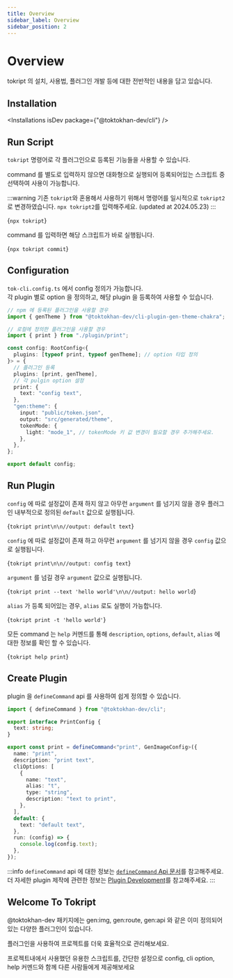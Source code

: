```yaml
---
title: Overview
sidebar_label: Overview
sidebar_position: 2
---
```



# Overview

tokript 의 설치, 사용법, 플러그인 개발 등에 대한 전반적인 내용을 담고 있습니다.

## Installation

<Installations isDev package={"@toktokhan-dev/cli"} />

## Run Script

`tokript` 명령어로 각 플러그인으로 등록된 기능들을 사용할 수 있습니다.

command 를 별도로 입력하지 않으면 대화형으로 실행되어 등록되어있는 스크립트 중 선택하여 사용이 가능합니다.

:::warning
기존 `tokript`와 혼용해서 사용하기 위해서 명령어를 일시적으로 `tokript2`로 변경하였습니다.
`npx tokript2`를 입력해주세요. (updated at 2024.05.23)
:::

<CodeBlock language="bash">{`npx tokript`}</CodeBlock>

command 를 입력하면 해당 스크립트가 바로 실행됩니다.

<CodeBlock language="bash">{`npx tokript commit`}</CodeBlock>

<TipPackageScript cmd="commit" run="tokript commit" />

## Configuration

`tok-cli.config.ts` 에서 config 정의가 가능합니다.<br/>
각 plugin 별로 option 을 정의하고, 해당 plugin 을 등록하여 사용할 수 있습니다.

```ts title="tok-cli.config.ts"
// npm 에 등록된 플러그인을 사용할 경우
import { genTheme } from "@toktokhan-dev/cli-plugin-gen-theme-chakra";

// 로컬에 정의한 플러그인을 사용할 경우
import { print } from "./plugin/print";

const config: RootConfig<{
  plugins: [typeof print, typeof genTheme]; // option 타입 정의
}> = {
  // 플러그인 등록
  plugins: [print, genTheme],
  // 각 pulgin option 설정
  print: {
    text: "config text",
  },
  "gen:theme": {
    input: "public/token.json",
    output: "src/generated/theme",
    tokenMode: {
      light: "mode_1", // tokenMode 키 값 변경이 필요할 경우 추가해주세요.
    },
  },
};

export default config;
```

## Run Plugin

`config` 에 따로 설정값이 존재 하지 않고 아무런 `argument` 를 넘기지 않을 경우 플러그인 내부적으로 정의된 `default` 값으로 실행됩니다.

<CodeBlock language="bash">{`tokript print\n\n//output: default text`}</CodeBlock>

`config` 에 따로 설정값이 존재 하고 아무런 `argument` 를 넘기지 않을 경우 `config` 값으로 실행됩니다.

<CodeBlock language="bash">{`tokript print\n\n//output: config text`}</CodeBlock>

`argument` 를 넘길 경우 `argument` 값으로 실행됩니다.

<CodeBlock language="bash">{`tokript print --text 'hello world'\n\n//output: hello world`}</CodeBlock>

`alias` 가 등록 되어있는 경우, `alias` 로도 실행이 가능합니다.

<CodeBlock language="bash">{`tokript print -t 'hello world'`}</CodeBlock>

모든 command 는 `help` 커멘드를 통해 `description`, `options`, `default`, `alias` 에 대한 정보를 확인 할 수 있습니다.

<CodeBlock language="bash">{`tokript help print`}</CodeBlock>

## Create Plugin

plugin 을 `defineCommand` api 를 사용하여 쉽게 정의할 수 있습니다.

```ts title="plugin/print.ts"
import { defineCommand } from "@toktokhan-dev/cli";

export interface PrintConfig {
  text: string;
}

export const print = defineCommand<"print", GenImageConfig>({
  name: "print",
  description: "print text",
  cliOptions: [
    {
      name: "text",
      alias: "t",
      type: "string",
      description: "text to print",
    },
  ],
  default: {
    text: "default text",
  },
  run: (config) => {
    console.log(config.text);
  },
});
```

:::info
`defineCommand` api 에 대한 정보는 [`defineCommand` Api 문서](/docs/cli.definecommand)를 참고해주세요.<br/>
더 자세한 plugin 제작에 관련한 정보는 [Plugin Development](https://toktokhan-dev.github.io/cli/)를 참고해주세요.
:::

## Welcome To Tokript

@toktokhan-dev 패키지에는 gen:img, gen:route, gen:api 와 같은 이미 정의되어 있는 다양한 플러그인이 있습니다.

플러그인을 사용하여 프로젝트를 더욱 효율적으로 관리해보세요.

프로젝트내에서 사용했던 유용한 스크립트를, 간단한 설정으로 config, cli option, help 커멘드와 함께 다른 사람들에게 제공해보세요
